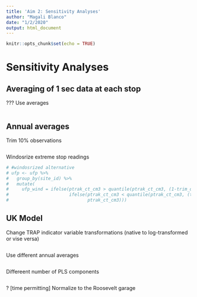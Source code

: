 ```yaml
---
title: 'Aim 2: Sensitivity Analyses'
author: "Magali Blanco"
date: "1/2/2020"
output: html_document
---
```


```r
knitr::opts_chunk$set(echo = TRUE)
```

# Sensitivity Analyses

## Averaging of 1 sec data at each stop

??? Use averages

```r

```

## Annual averages 

Trim 10% observations

```r

```

Windosrize extreme stop readings 

```r
# #windosrized alternative 
# ufp <- ufp %>%
#   group_by(site_id) %>%
#   mutate(
#     ufp_wind = ifelse(ptrak_ct_cm3 > quantile(ptrak_ct_cm3, (1-trim_quantile), na.rm = T), quantile(ptrak_ct_cm3, (1-trim_quantile), na.rm = T), 
#                       ifelse(ptrak_ct_cm3 < quantile(ptrak_ct_cm3, (trim_quantile), na.rm = T), quantile(ptrak_ct_cm3, (trim_quantile), na.rm = T), 
#                              ptrak_ct_cm3)))


```

## UK Model

Change TRAP indicator variable transformations (native to log-transformed or vise versa)

```r


```

Use different annual averages

```r

```

Differeent number of PLS components

```r

```


? [time permitting] Normalize to the Roosevelt garage 
```r

```

